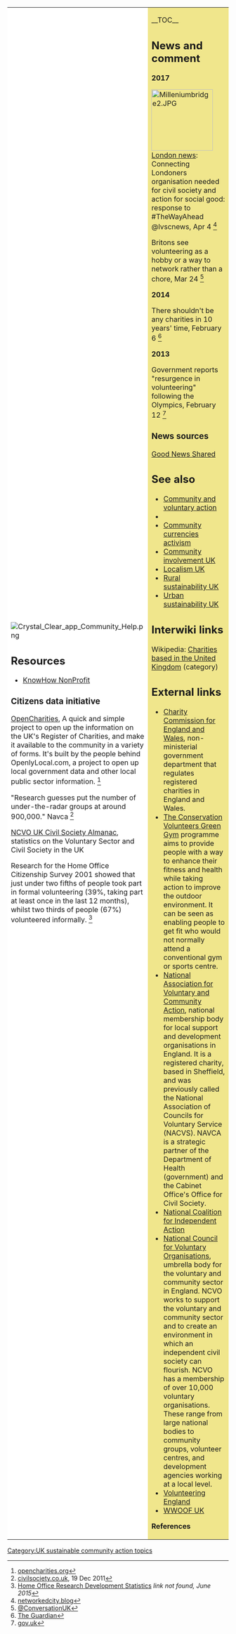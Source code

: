 {| cellpadding="8" cellspacing="0"
|- valign="top" 
| style="background:white" width="52%"|
[[File:Crystal Clear app Community Help.png]]<br clear=left>
{{topicl|[[United Kingdom]]|[[Community and voluntary action]]}}

== Resources ==
*[http://knowhownonprofit.org/ KnowHow NonProfit]

=== Citizens data initiative ===

[http://opencharities.org/ OpenCharities], A quick and simple project to open up the information on the UK's Register of Charities, and make it available to the community in a variety of forms. It's built by the people behind OpenlyLocal.com, a project to open up local government data and other local public sector information. <ref>[http://opencharities.org/info/about opencharities.org]</ref>

"Research guesses put the number of under-the-radar groups at around 900,000." Navca <ref>[http://www.civilsociety.co.uk/governance/news/content/11187/huge_amount_of_under-the-radar_community_activity_goes_on_around_the_uk civilsociety.co.uk], 19 Dec 2011 </ref>

[http://data.ncvo.org.uk/ NCVO UK Civil Society Almanac], statistics on the Voluntary Sector and Civil Society in the UK

Research for the Home Office Citizenship Survey 2001 showed that just under two fifths of people took part in formal volunteering (39%, taking part at least once in the last 12 months), whilst two thirds of people (67%) volunteered informally. <ref>[http://www.homeoffice.gov.uk/rds/voluntary1.html Home Office Research Development Statistics] ''link not found, June 2015'' </ref>

| style="background:khaki" |

__TOC__

== News and comment ==

'''2017'''

[[File:Milleniumbridge2.JPG|140px|left]]
[[London news]]: Connecting Londoners organisation needed for civil society and action for social good: response to #TheWayAhead @lvscnews, Apr 4 <ref>[http://www.networkedcity.blog/2017/new-connecting-londoners-organisation-needed-to-support-civil-society-and networkedcity.blog]</ref><br clear=left>


Britons see volunteering as a hobby or a way to network rather than a chore, Mar 24 <ref>[http://theconversation.com/britons-see-volunteering-as-a-hobby-or-a-way-to-network-rather-than-a-chore-74765 @ConversationUK]</ref>

'''2014''' 

There shouldn't be any charities in 10 years' time, February 6 <ref>[http://www.theguardian.com/voluntary-sector-network/2014/feb/06/charitiers-10-years-goal The Guardian]</ref>

'''2013''' 

Government reports "resurgence in volunteering" following the Olympics, February 12 <ref>[https://www.gov.uk/government/news/new-official-statistics-show-resurgence-in-volunteering-as-millions-more-give-their-time-to-help-others gov.uk]</ref>

=== News sources ===

[http://goodnewsshared.com/ Good News Shared]

== See also ==
*[[Community and voluntary action]]
*{{localtopicUK}}
*[[United_Kingdom#Community_currencies_activism|Community currencies activism]]
*[[Community involvement UK]]
*[[Localism UK]]
*[[Rural sustainability UK]]
*[[Urban sustainability UK]]

== Interwiki links ==
Wikipedia: [[wikipedia:Category:Charities based in the United Kingdom|Charities based in the United Kingdom]] (category)

== External links ==
*[https://www.gov.uk/government/organisations/charity-commission Charity Commission for England and Wales], non-ministerial government department that regulates registered charities in England and Wales. {{W|Charity Commission for England and Wales}}
*[http://www.tcv.org.uk/greengym The Conservation Volunteers Green Gym] programme aims to provide people with a way to enhance their fitness and health while taking action to improve the outdoor environment. It can be seen as enabling people to get fit who would not normally attend a conventional gym or sports centre. {{W|Green Gym}}
*[http://www.navca.org.uk/ National Association for Voluntary and Community Action], national membership body for local support and development organisations in England. It is a registered charity, based in Sheffield, and was previously called the National Association of Councils for Voluntary Service (NACVS). NAVCA is a strategic partner of the Department of Health (government) and the Cabinet Office's Office for Civil Society. {{W|National Association for Voluntary and Community Action}}
*[http://www.independentaction.net/ National Coalition for Independent Action]
*[https://www.ncvo.org.uk/ National Council for Voluntary Organisations], umbrella body for the voluntary and community sector in England. NCVO works to support the voluntary and community sector and to create an environment in which an independent civil society can flourish. NCVO has a membership of over 10,000 voluntary organisations. These range from large national bodies to community groups, volunteer centres, and development agencies working at a local level. {{W|National Council for Voluntary Organisations}}
*[http://www.volunteering.org.uk/ Volunteering England]
*[http://www.wwoof.org.uk/ WWOOF UK]


'''References'''
{{Attrib sca ref|Community and voluntary action UK}}
<references/>
|}


{{scaendmenu}}
[[Category:UK sustainable community action topics]]